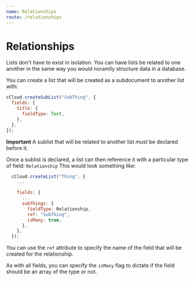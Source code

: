 ```yaml
---
name: Relationships
route: /relationships
---
```


# Relationships

Lists don't have to exist in isolation. You can have lists be related to one another in the same way you
would noramlly structure data in a database.

You can create a list that will be created as a subdocument to another list with:

```javascript
cCloud.createSubList("SubThing", {
  fields: {
    title: {
      fieldType: Text,
    },
  },
});
```

**Important**
A sublist that will be related to another list _must_ be declared before it.

Once a sublist is declared, a list can then reference it with a particular type of field: `Relationship`
This would look something like:

```javascript
  cCloud.createList("Thing", {
    ...

    fields: {
      ...
      subThings: {
        fieldType: Relationship,
        ref: "SubThing",
        isMany: true,
      },
    },
  });
```

You can use the `ref` attribute to specify the name of the field that will be created for the relationship.

As with all fields, you can specify the `isMany` flag to dictate if the field should be an array of the type or not.
